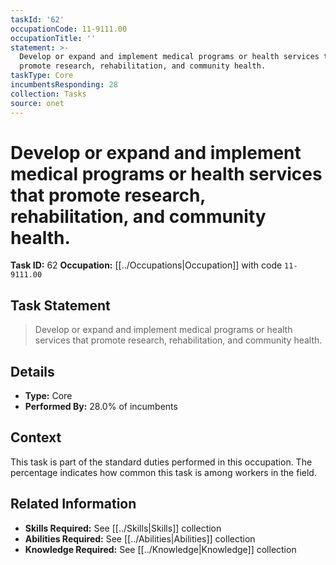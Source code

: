 ```yaml
---
taskId: '62'
occupationCode: 11-9111.00
occupationTitle: ''
statement: >-
  Develop or expand and implement medical programs or health services that
  promote research, rehabilitation, and community health.
taskType: Core
incumbentsResponding: 28
collection: Tasks
source: onet
---
```

# Develop or expand and implement medical programs or health services that promote research, rehabilitation, and community health.

**Task ID:** 62
**Occupation:** [[../Occupations|Occupation]] with code `11-9111.00`

## Task Statement

> Develop or expand and implement medical programs or health services that promote research, rehabilitation, and community health.

## Details

- **Type:** Core
- **Performed By:** 28.0% of incumbents

## Context

This task is part of the standard duties performed in this occupation. The percentage indicates how common this task is among workers in the field.

## Related Information

- **Skills Required:** See [[../Skills|Skills]] collection
- **Abilities Required:** See [[../Abilities|Abilities]] collection
- **Knowledge Required:** See [[../Knowledge|Knowledge]] collection
